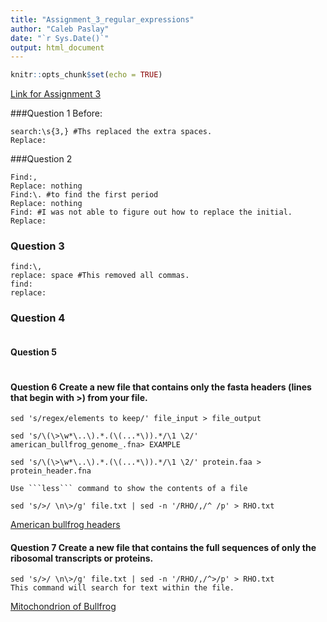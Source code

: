 ```yaml
---
title: "Assignment_3_regular_expressions"
author: "Caleb Paslay"
date: "`r Sys.Date()`"
output: html_document
---
```


```r
knitr::opts_chunk$set(echo = TRUE)
```

[Link for Assignment 3](https://mbtoomey.github.io/Biol_7263/Assignments/Assignment3.html)

###Question 1
Before:
```
search:\s{3,} #Ths replaced the extra spaces. 
Replace: 
```
###Question 2
```
Find:,
Replace: nothing
Find:\. #to find the first period
Replace: nothing
Find: #I was not able to figure out how to replace the initial.
Replace:
```
### Question 3
```
find:\,
replace: space #This removed all commas. 
find:
replace:
```
### Question 4 
```

```
#### Question 5
```

```
#### Question 6 Create a new file that contains only the fasta headers (lines that begin with >) from your file.
```
sed 's/regex/elements to keep/' file_input > file_output 

sed 's/\(\>\w*\..\).*.(\(...*\)).*/\1 \2/' american_bullfrog_genome_.fna> EXAMPLE 

sed 's/\(\>\w*\..\).*.(\(...*\)).*/\1 \2/' protein.faa > protein_header.fna

Use ```less``` command to show the contents of a file 

sed 's/>/ \n\>/g' file.txt | sed -n '/RHO/,/^ /p' > RHO.txt
```
[American bullfrog headers](Data/american_bullfrog_genome_header.fna)

#### Question 7 Create a new file that contains the full sequences of only the ribosomal transcripts or proteins.
```
sed 's/>/ \n\>/g' file.txt | sed -n '/RHO/,/^>/p' > RHO.txt
This command will search for text within the file. 
```
[Mitochondrion of Bullfrog](Data/american_bullfrog_genome_mitochondrion.fna)

